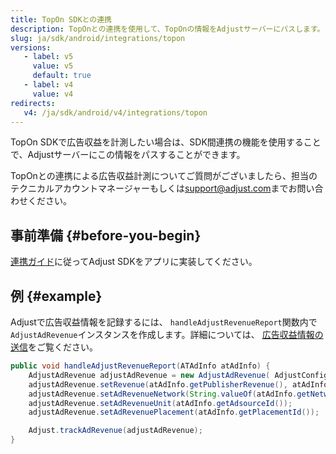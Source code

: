 ```yaml
---
title: TopOn SDKとの連携
description: TopOnとの連携を使用して、TopOnの情報をAdjustサーバーにパスします。
slug: ja/sdk/android/integrations/topon
versions:
   - label: v5
     value: v5
     default: true
   - label: v4
     value: v4
redirects:
   v4: /ja/sdk/android/v4/integrations/topon
---
```


<MinorVersion added="v4.36.0">

TopOn SDKで広告収益を計測したい場合は、SDK間連携の機能を使用することで、Adjustサーバーにこの情報をパスすることができます。

</MinorVersion>
<Callout type="note">

TopOnとの連携による広告収益計測についてご質問がございましたら、担当のテクニカルアカウントマネージャーもしくは[support@adjust.com](mailto:support@adjust.com)までお問い合わせください。

</Callout>

## 事前準備 {#before-you-begin}

[連携ガイド](/ja/sdk/android)に従ってAdjust SDKをアプリに実装してください。

## 例 {#example}

Adjustで広告収益情報を記録するには、 `handleAdjustRevenueReport`関数内で`AdjustAdRevenue`インスタンスを作成します。詳細については、 [広告収益情報の送信](/ja/sdk/android/features/ad-revenue)をご覧ください。

```java
public void handleAdjustRevenueReport(ATAdInfo atAdInfo) {
    AdjustAdRevenue adjustAdRevenue = new AdjustAdRevenue( AdjustConfig.AD_REVENUE_TOPON);
    adjustAdRevenue.setRevenue(atAdInfo.getPublisherRevenue(), atAdInfo.getCurrency());
    adjustAdRevenue.setAdRevenueNetwork(String.valueOf(atAdInfo.getNetworkFirmId()));
    adjustAdRevenue.setAdRevenueUnit(atAdInfo.getAdsourceId());
    adjustAdRevenue.setAdRevenuePlacement(atAdInfo.getPlacementId());

    Adjust.trackAdRevenue(adjustAdRevenue);
}
```
